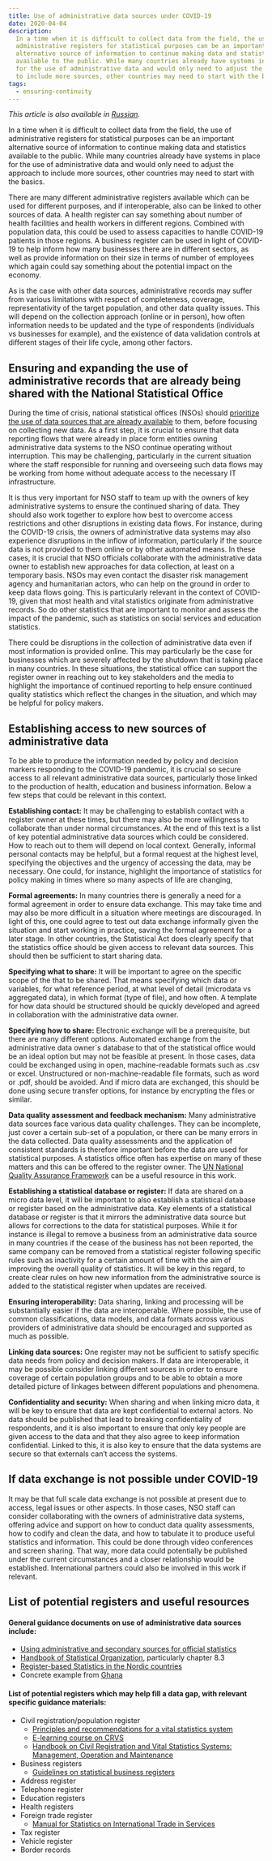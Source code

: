 ```yaml
---
title: Use of administrative data sources under COVID-19
date: 2020-04-04
description:
  In a time when it is difficult to collect data from the field, the use of
  administrative registers for statistical purposes can be an important
  alternative source of information to continue making data and statistics
  available to the public. While many countries already have systems in place
  for the use of administrative data and would only need to adjust the approach
  to include more sources, other countries may need to start with the basics.
tags:
  - ensuring-continuity
---
```


_This article is also available in [Russian](./ru.pdf)._

In a time when it is difficult to collect data from the field, the use of
administrative registers for statistical purposes can be an important
alternative source of information to continue making data and statistics
available to the public. While many countries already have systems in place for
the use of administrative data and would only need to adjust the approach to
include more sources, other countries may need to start with the basics.

There are many different administrative registers available which can be used
for different purposes, and if interoperable, also can be linked to other
sources of data. A health register can say something about number of health
facilities and health workers in different regions. Combined with population
data, this could be used to assess capacities to handle COVID-19 patients in
those regions. A business register can be used in light of COVID-19 to help
inform how many businesses there are in different sectors, as well as provide
information on their size in terms of number of employees which again could say
something about the potential impact on the economy.

As is the case with other data sources, administrative records may suffer from
various limitations with respect of completeness, coverage, representativity of
the target population, and other data quality issues. This will depend on the
collection approach (online or in person), how often information needs to be
updated and the type of respondents (individuals vs businesses for example), and
the existence of data validation controls at different stages of their life
cycle, among other factors.

## Ensuring and expanding the use of administrative records that are already being shared with the National Statistical Office

During the time of crisis, national statistical offices (NSOs) should
[prioritize the use of data sources that are already available](/open-data/publish-existing-data-as-open-data/)
to them, before focusing on collecting new data. As a first step, it is crucial
to ensure that data reporting flows that were already in place form entities
owning administrative data systems to the NSO continue operating without
interruption. This may be challenging, particularly in the current situation
where the staff responsible for running and overseeing such data flows may be
working from home without adequate access to the necessary IT infrastructure.

It is thus very important for NSO staff to team up with the owners of key
administrative systems to ensure the continued sharing of data. They should also
work together to explore how best to overcome access restrictions and other
disruptions in existing data flows. For instance, during the COVID-19 crisis,
the owners of administrative data systems may also experience disruptions in the
inflow of information, particularly if the source data is not provided to them
online or by other automated means. In these cases, it is crucial that NSO
officials collaborate with the administrative data owner to establish new
approaches for data collection, at least on a temporary basis. NSOs may even
contact the disaster risk management agency and humanitarian actors, who can
help on the ground in order to keep data flows going. This is particularly
relevant in the context of COVID-19, given that most health and vital statistics
originate from administrative records. So do other statistics that are important
to monitor and assess the impact of the pandemic, such as statistics on social
services and education statistics.

There could be disruptions in the collection of administrative data even if most
information is provided online. This may particularly be the case for businesses
which are severely affected by the shutdown that is taking place in many
countries. In these situations, the statistical office can support the register
owner in reaching out to key stakeholders and the media to highlight the
importance of continued reporting to help ensure continued quality statistics
which reflect the changes in the situation, and which may be helpful for policy
makers.

## Establishing access to new sources of administrative data

To be able to produce the information needed by policy and decision markers
responding to the COVID-19 pandemic, it is crucial so secure access to all
relevant administrative data sources, particularly those linked to the
production of health, education and business information. Below a few steps that
could be relevant in this context.

**Establishing contact:** It may be challenging to establish contact with a
register owner at these times, but there may also be more willingness to
collaborate than under normal circumstances. At the end of this text is a list
of key potential administrative data sources which could be considered. How to
reach out to them will depend on local context. Generally, informal personal
contacts may be helpful, but a formal request at the highest level, specifying
the objectives and the urgency of accessing the data, may be necessary. One
could, for instance, highlight the importance of statistics for policy making in
times where so many aspects of life are changing,

**Formal agreements:** In many countries there is generally a need for a formal
agreement in order to ensure data exchange. This may take time and may also be
more difficult in a situation where meetings are discouraged. In light of this,
one could agree to test out data exchange informally given the situation and
start working in practice, saving the formal agreement for a later stage. In
other countries, the Statistical Act does clearly specify that the statistics
office should be given access to relevant data sources. This should then be
sufficient to start sharing data.

**Specifying what to share:** It will be important to agree on the specific
scope of the that to be shared. That means specifying which data or variables,
for what reference period, at what level of detail (microdata vs aggregated
data), in which format (type of file), and how often. A template for how data
should be structured should be quickly developed and agreed in collaboration
with the administrative data owner.

**Specifying how to share:** Electronic exchange will be a prerequisite, but
there are many different options. Automated exchange from the administrative
data owner´s database to that of the statistical office would be an ideal option
but may not be feasible at present. In those cases, data could be exchanged
using in open, machine-readable formats such as .csv or excel. Unstructured or
non-machine-readable file formats, such as word or .pdf, should be avoided. And
if micro data are exchanged, this should be done using secure transfer options,
for instance by encrypting the files or similar.

**Data quality assessment and feedback mechanism:** Many administrative data
sources face various data quality challenges. They can be incomplete, just cover
a certain sub-set of a population, or there can be many errors in the data
collected. Data quality assessments and the application of consistent standards
is therefore important before the data are used for statistical purposes. A
statistics office often has expertise on many of these matters and this can be
offered to the register owner. The
[UN National Quality Assurance Framework](https://unstats.un.org/unsd/methodology/dataquality/un-nqaf-manual/)
can be a useful resource in this work.

**Establishing a statistical database or register:** If data are shared on a
micro data level, it will be important to also establish a statistical database
or register based on the administrative data. Key elements of a statistical
database or register is that it mirrors the administrative data source but
allows for corrections to the data for statistical purposes. While it for
instance is illegal to remove a business from an administrative data source in
many countries if the cease of the business has not been reported, the same
company can be removed from a statistical register following specific rules such
as inactivity for a certain amount of time with the aim of improving the overall
quality of statistics. It will be key in this regard, to create clear rules on
how new information from the administrative source is added to the statistical
register when updates are received.

**Ensuring interoperability:** Data sharing, linking and processing will be
substantially easier if the data are interoperable. Where possible, the use of
common classifications, data models, and data formats across various providers
of administrative data should be encouraged and supported as much as possible.

**Linking data sources:** One register may not be sufficient to satisfy specific
data needs from policy and decision makers. If data are interoperable, it may be
possible consider linking different sources in order to ensure coverage of
certain population groups and to be able to obtain a more detailed picture of
linkages between different populations and phenomena.

**Confidentiality and security:** When sharing and when linking micro data, it
will be key to ensure that data are kept confidential to external actors. No
data should be published that lead to breaking confidentiality of respondents,
and it is also important to ensure that only key people are given access to the
data and that they also agree to keep information confidential. Linked to this,
it is also key to ensure that the data systems are secure so that externals
can’t access the systems.

## If data exchange is not possible under COVID-19

It may be that full scale data exchange is not possible at present due to
access, legal issues or other aspects. In those cases, NSO staff can consider
collaborating with the owners of administrative data systems, offering advice
and support on how to conduct data quality assessments, how to codify and clean
the data, and how to tabulate it to produce useful statistics and information.
This could be done through video conferences and screen sharing. That way, more
data could potentially be published under the current circumstances and a closer
relationship would be established. International partners could also be involved
in this work if relevant.

## List of potential registers and useful resources

#### General guidance documents on use of administrative data sources include:

- [Using administrative and secondary sources for official statistics](https://statswiki.unece.org/display/adso/Using+Administrative+and+Secondary+Sources+for+Official+Statistics)
- [Handbook of Statistical Organization](https://unstats.un.org/wiki/display/HSO/Handbook+Statistical+Organization),
  particularly chapter 8.3
- [Register-based Statistics in the Nordic countries](http://www.unece.org/index.php?id=17470)
- Concrete example from
  [Ghana](https://unstats.un.org/wiki/display/HSO/Ghana%3A+The+Partnership+Between+The+Ghana+Statistical+Service+%28GSS%29+And+Producers+%28Holders%29+Of+Administrative+Data)

#### List of potential registers which may help fill a data gap, with relevant specific guidance materials:

- Civil registration/population register
  - [Principles and recommendations for a vital statistics system](https://unstats.un.org/unsd/demographic/standmeth/principles/M19Rev3en.pdf)
  - [E-learning course on CRVS](https://olc.worldbank.org/content/civil-registration-and-vital-statistics-systems-basic-level-self-paced-format)
  - [Handbook on Civil Registration and Vital Statistics Systems: Management, Operation and Maintenance](https://unstats.un.org/unsd/demographic-social/Standards-and-Methods/files/Handbooks/crvs/crvs-mgt-E.pdf)
- Business registers
  - [Guidelines on statistical business registers](https://www.unece.org/index.php?id=40574)
- Address register
- Telephone register
- Education registers
- Health registers
- Foreign trade register
  - [Manual for Statistics on International Trade in Services](https://unstats.un.org/wiki/display/M2CG/Chapter+9++Administrative+records)
- Tax register
- Vehicle register
- Border records
